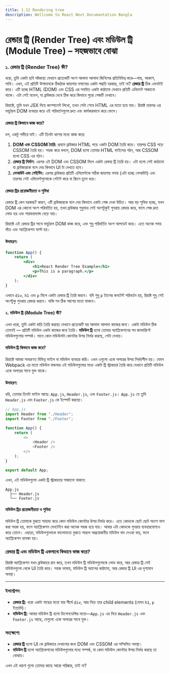 ```yaml
---
title: 1.12 Rendering tree
description: Wellcome to React Next Documantation Bangla
---
```

## <h1 className="bg-gradient-to-r from-blue-500 to-purple-500 inline-block text-transparent bg-clip-text text-3xl pt-2">রেন্ডার ট্রি (Render Tree) এবং মডিউল ট্রি (Module Tree) – সহজভাবে বোঝা</h1>


### ১. **রেন্ডার ট্রি (Render Tree) কী?**

ধরো, তুমি একটা ছবি আঁকছো যেখানে প্রত্যেকটি অংশ আলাদা আলাদা জিনিসের প্রতিনিধিত্ব করে—গাছ, আকাশ, পাখি। এখন, এই প্রতিটি উপাদানকে ঠিকঠাক জায়গায় বসানোর একটা পদ্ধতি দরকার, তাই না? **রেন্ডার ট্রি** ঠিক এমনটাই করে। এটি হচ্ছে HTML (DOM) এবং CSS এর সমন্বিত একটা কাঠামো যেখানে প্রতিটি এলিমেন্ট সাজানো থাকে। এটা সেই মডেল, যা ব্রাউজার দেখে ঠিক করে কিভাবে পুরো পেজটি দেখাবে।

রিয়াক্টে, তুমি যখন JSX দিয়ে কম্পোনেন্ট লিখো, তখন সেটা শেষে HTML এর মতো হয়ে যায়। রিয়াক্ট তারপর এর ভার্চুয়াল DOM ব্যবহার করে এই পরিবর্তনগুলো দ্রুত এবং কার্যকরভাবে করে ফেলে। 

#### **রেন্ডার ট্রি কিভাবে কাজ করে?**

চল, একটু গভীরে যাই। এটি তিনটা ধাপের মধ্যে কাজ করে:

1. **DOM এবং CSSOM তৈরি:** প্রথমে ব্রাউজার HTML পড়ে একটা DOM তৈরি করে। তারপর CSS পড়ে CSSOM তৈরি হয়। সহজ করে বললে, DOM হলো তোমার HTML ফাইলের গঠন, আর CSSOM হলো CSS এর গঠন।
2. **রেন্ডার ট্রি নির্মাণ:** এরপর এই DOM এবং CSSOM মিলে একটা রেন্ডার ট্রি তৈরি হয়। এটা হলো সেই কাঠামো যা ব্রাউজারকে বলে দেয় কিভাবে UI টা দেখতে হবে।
3. **লেআউট এবং পেইন্টিং:** এরপর ব্রাউজার প্রতিটি এলিমেন্টকে সঠিক জায়গায় বসায় (এটা হচ্ছে লেআউট) এবং তারপর সেই এলিমেন্টগুলোকে পেইন্ট করে বা স্ক্রিনে তুলে ধরে।

#### **রেন্ডার ট্রির প্রয়োজনীয়তা ও সুবিধা**

রেন্ডার ট্রি কেন দরকার? কারণ, এটি ব্রাউজারকে বলে দেয় কিভাবে একটা পেজ দেখা উচিত। আর বড় সুবিধা হচ্ছে, যখন DOM এর কোনো অংশ পরিবর্তিত হয়, তখন ব্রাউজার শুধুমাত্র সেই অংশটুকুই পুনরায় রেন্ডার করে, ফলে পেজ দ্রুত লোড হয় এবং পারফরম্যান্স বেড়ে যায়।

রিয়াক্টে এই রেন্ডার ট্রির সাথে ভার্চুয়াল DOM কাজ করে, এবং শুধু পরিবর্তিত অংশ আপডেট করে। এতে অনেক সময় বাঁচে এবং অ্যাপ্লিকেশন ফাস্ট হয়।

#### **উদাহরণ:**

```jsx
function App() {
    return (
        <div>
            <h1>React Render Tree Example</h1>
            <p>This is a paragraph.</p>
        </div>
    );
}
```

এখানে `div`, `h1` এবং `p` মিলে একটা রেন্ডার ট্রি তৈরি করবে। যদি শুধু `p` ট্যাগের কনটেন্ট পরিবর্তন হয়, রিয়াক্ট শুধু সেই অংশটুকু পুনরায় রেন্ডার করবে। বাকি সব ঠিক আগের মতো থাকবে।

#### ২. **মডিউল ট্রি (Module Tree) কী?**

এখন ধরো, তুমি একটা বাড়ি তৈরি করছো যেখানে প্রত্যেকটি ঘর আলাদা আলাদা কাজের জন্য। একটা মডিউল ঠিক তেমনই — প্রতিটি মডিউল একটা কাজের জন্য তৈরি। **মডিউল ট্রি** হলো তোমার অ্যাপ্লিকেশনের সব জাভাস্ক্রিপ্ট মডিউলগুলোর সম্পর্ক। মানে কোন মডিউলটা কোনটার উপর নির্ভর করছে, সেটা দেখায়।

#### **মডিউল ট্রি কিভাবে কাজ করে?**

রিয়াক্টে আমরা সাধারণত বিভিন্ন ফাইল বা মডিউল ব্যবহার করি। এখন এগুলো একে অপরের উপর নির্ভরশীল হয়। যেমন Webpack এর মতো মডিউল বান্ডলার এই মডিউলগুলোর মধ্যে একটা ট্রি স্ট্রাকচার তৈরি করে যেখানে প্রতিটি মডিউল একে অপরের সাথে যুক্ত থাকে।

#### **উদাহরণ:**

ধরি, তোমার তিনটা ফাইল আছে: `App.js`, `Header.js`, এবং `Footer.js`। `App.js` তে তুমি `Header.js` এবং `Footer.js` কে ইম্পোর্ট করছো।

```js
// App.js
import Header from "./Header";
import Footer from "./Footer";

function App() {
    return (
        <>
            <Header />
            <Footer />
        </>
    );
}

export default App;
```

এখন, এই মডিউলগুলো একটা ট্রি স্ট্রাকচারে সাজানো থাকবে:

```
App.js
  ├── Header.js
  └── Footer.js
```

#### **মডিউল ট্রির প্রয়োজনীয়তা ও সুবিধা**

মডিউল ট্রি তোমাকে বুঝতে সাহায্য করে কোন মডিউল কোনটার উপর নির্ভর করে। এতে কোডকে ছোট ছোট অংশে ভাগ করা সহজ হয়, ফলে অ্যাপ্লিকেশন মেনটেইন করা অনেক সহজ হয়ে যায়। আবার এটা কোডকে পুনরায় ব্যবহারযোগ্যও করে তোলে। এছাড়া, মডিউলগুলোকে ভালোমতো বুঝতে পারলে অপ্রয়োজনীয় মডিউল বাদ দেওয়া যায়, ফলে অ্যাপ্লিকেশন হালকা হয়।

### রেন্ডার ট্রি এবং মডিউল ট্রি একসাথে কিভাবে কাজ করে?

রিয়াক্ট অ্যাপ্লিকেশন যখন ব্রাউজারে রান করে, তখন মডিউল ট্রি মডিউলগুলোকে লোড করে, আর রেন্ডার ট্রি সেই মডিউলগুলো থেকে UI তৈরি করে। সহজ ভাষায়, মডিউল ট্রি অ্যাপের কাঠামো, আর রেন্ডার ট্রি UI এর দৃশ্যমান অবস্থা।

---

#### ইলাস্ট্রেশন:

- **রেন্ডার ট্রি:** ধরো একটা গাছের মতো যার শীর্ষে `div`, আর নিচে তার child elements (যেমন `h1`, `p` ইত্যাদি)।
- **মডিউল ট্রি:** আবার মডিউল ট্রি হলো ডিপেনডেন্সির মতো—`App.js` এর নিচে `Header.js` এবং `Footer.js` আছে, যেগুলো একে অপরের সাথে যুক্ত।

### সংক্ষেপে:

- **রেন্ডার ট্রি** হলো UI কে ব্রাউজারে দেখানোর জন্য DOM এবং CSSOM এর সম্মিলিত অবস্থা।
- **মডিউল ট্রি** হলো অ্যাপ্লিকেশনের মডিউলগুলোর মধ্যে সম্পর্ক, যা কোন মডিউল কোনটার উপর নির্ভর করছে তা বোঝায়। 

এখন এই ধারণা গুলো তোমার কাছে আরো পরিষ্কার, তাই না?